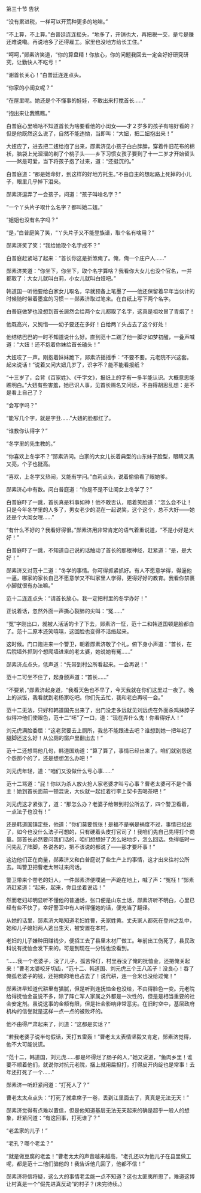 

第三十节 告状

“没有累进税，一样可以开荒种更多的地嘛。”

“不上算，不上算。”白普廷连连摇头，“地多了，开销也大，再把税一交，是亏是赚还难说嘞。再说地多了还得雇工。家里也没地方给长工住。”

“呵呵，”郧素济笑道，“你的算盘精！你放心，你的问题我回去一定会好好研究研究，让勤快人不吃亏！”

“谢首长关心！”白普廷连连点头。

“你家的小闺女呢？”

“在屋里呢。她还是个不懂事的娃娃，不敢出来打搅首长……”

“抱出来让我瞧瞧。”

白普庭心里嘀咕不知道首长为啥要看他的小闺女――才２岁多的孩子有啥好看的？但是他既然这么说了，自然不能违拗，当即叫：“大妞，把二妞抱出来！”

大妞应了，进去把二妞给抱了出来，郧素济见小孩子白白胖胖，穿着件旧花布的棉袄，脑袋上光溜溜的剃了个桃子头――乡下习惯女孩子要到了十一二岁才开始留头――煞是可爱，当下将孩子抱了过来，道：“还挺沉的。”

白普庭道：“那是她命好，到这样的好地方托生。”不由自主的想起路上死掉的小儿子，眼里几乎掉下泪来。

郧素济逗弄了一会孩子，问道：“孩子叫啥名字？”

“一个丫头片子取什么名字？都叫她二妞。”

“姐姐也没有名字吗？”

“是，”白普庭笑了笑，“丫头片子又不能登族谱，取个名有啥用？”

郧素济笑了笑：“我给她取个名字成不？”

白普庭赶紧站了起来：“首长你这是折煞俺了。俺，俺一个庄户人……”

郧素济笑道：“你坐下，你坐下，取个名字算啥？我看你大女儿也没个官名，一并都取了：大女儿就叫白莉，小女儿就叫白娅吧。”

韩道国一听他要给白家女儿取名，早就预备上笔墨了――他还保留着早年当伙计的时候随时带着墨盒的习惯－－郧素济取过笔来。在白纸上写下两个名字。

白普庭做梦也没想到首长居然会给两个女儿都取了名字，这真是祖坟冒了青烟了！

他既高兴，又惋惜――幼子要还在多好！白给两丫头占去了这个好处！

他结结巴巴的一时不知道说什么好。直到范十二踹了他一脚才如梦初醒，一叠声喊道：“大妞！还不抱着你妹给首长磕头！”

大妞哎了一声。刚抱着妹妹跪下，郧素济摇摇手：“不要不要。元老院不兴这套。起来说话！”说着又问大妞几岁了，识字不？能不能看报纸？

“十三岁了，会背《百家姓》、《千字文》，报纸上的字有一多半能认识。大概意思能瞧明白。”大妞有些害羞，她已识人事，见首长赐名又问话，不由得胡思乱想：是不是看上自己了？

“会写字吗？”

“能写几个字，就是字丑……”大妞的脸都红了。

“谁教你认得字？”

“冬学里的先生教的。”

“你喜欢上冬学不？”郧素济问。白家的大女儿长着典型的山东妹子脸型，眼睛又黑又亮，个子也挺高。

“喜欢，上冬学又热闹，又能有学问。”白莉点头，说着偷偷看了眼她爹。

郧素济心中有数。问白普庭道：“你是不是不让闺女上冬学了？”

白普庭吓了一跳，首长真是料事如神！他不敢否认，赔着笑脸道：“怎么会不让！只是今年冬学里的人多了，男女老少的混在一起说笑，这个这个，总不大好――她还是个大闺女哩……”

“有什么不好的？我看好得很。”郧素济用非常肯定的语气着重说道，“不是小好是大好！”

白普庭吓了一跳，不知道自己说的话触动了首长的那根神经，赶紧道：“是，是大好！”

郧素济又对范十二道：“冬学的事情。你可得抓紧抓好。有人不愿意学得，得逼他一逼，哪家的家长自己不愿意学又不叫家里人学得，更得好好的教育。我看你禁裹小脚就很有办法嘛。”

范十二连连点头：“请首长放心。我一定把村里的冬学办好！”

正说着话，忽然外面一声撕心裂肺的尖叫：“冤……”

“冤”字刚出口，就被人活活的卡了下去，郧素济一怔，范十二和韩道国顿是脸都白了。范十二原本还笑嘻嘻，这回脸也变得不活络起来。

这时候。门口跑进来一个警卫，朝着郧素济敬了个礼，俯下身小声道：“首长，在后院墙外抓到个想爬墙进来的老太婆，她说她有冤……”

郧素济点点头，低声道：“先带到村公所看起来。一会再说！”

范十二可坐不住了，起身颤声道：“首长……”

“不要紧，”郧素济起身道，“我看天色也不早了，今天我就在你们这里过一夜了。晚上的派饭，我看就到老杨家吃吧。你们先去忙，我和老白再唠一会。”

范十二无法，只好和韩道国先出来了，出门没走多远就见刘远虎在外面杀鸡抹脖子似得冲他们使眼色，范十二“呸”了一口，道：“现在弄什么鬼！你看得好人！”

刘元虎满脸委屈：“这老货要去上厕所，我总不能跟进去吧？谁想到她一把年纪了腿脚还这么好！从公厕的窗户里翻出去！”

范十二还想骂他几句，韩道国劝道：“算了算了，事情已经出来了。咱们就别怨这个怨那个的了，还是想想怎么办吧！”

刘元虎年轻，道：“咱们又没做什么亏心事……”

范十二骂道：“屁！你以为杀人放火抢人家老婆才叫亏心事？曹老太婆可不是个善主！她到首长面前一顿混说，大伙就一起扛着行李上契卡去喝茶吧！”

刘元虎这才紧张了，道：“那怎么办？老婆子给带到村公所去了，四个警卫看着，一点法子也没有！”

还是韩道国镇定些，他道：“你们莫要慌张！是福不是祸是祸度不过，事情已经出了，如今也没什么法子可想的，只有硬着头皮打官司了！我咱们先自己先得打个商量。郧首长必然要问我们话的，咱们想想好了怎么站地步，怎么回话。免得临时一问先乱了阵脚，各说各的，把不该说的都说了――那才要坏事！”

这边他们正在商量，郧素济又和白普庭说了些生产上的事情，这才出来往村公所去。叫警卫把曹老太带过来问话。

警卫带来个苍老的妇人，一件郧素济便噗通一声跪在地上，喊了声：“冤枉！”郧素济赶紧道：“起来，起来，你且坐着说话！”

然而老妇却明显听不懂他的普通话，张口便是山东土话，郧素济听不明白，心里已经有些不快了，幸好警卫中有人听得懂她的话，便充当了翻译。

从她的话里，郧素济大略知道老妇姓曹，夫家姓黄。丈夫家人都死在登州之乱中，她和儿子媳妇两人逃出生天，被安置在本村。

老妇的儿子嫌种田赚钱少，便招工去了县里木材厂做工。年前出工伤死了，县民政科说有抚恤金发下来的，可是到现在一分钱也没看到。

“……我一个老婆子，没了儿子，孤苦伶仃，村里吞没了俺的抚恤金，还把俺关起来！”曹老太婆咬牙切齿，“范十二、韩道国、刘元虎三个王八羔子！没良心！吞了俺孤老婆子的钱，还把俺的地也占去了！说代耕，连一合米也没给过俺！”

郧素济早知道代耕里有猫腻，但是听到连抚恤金也没给，不由得脸色一变。元老院给得抚恤金虽说不多，除了阵亡军人家属之外都是一次性的，但是是相当重要的社会安定剂。虽说这事的金额有限，但是社会影响非常恶劣。在旧时空中，基层政府机构的信誉就是这样一点一点的被败坏的。

他不由得严肃起来了，问道：“这都是实话？”

“若我老婆子说半句假话，天打五雷轰！”曹老太太表情坚毅又肯定，郧素济觉得，他不大可能说谎。

“范十二，韩道国，刘元虎……都是坏得烂了肠子的人，”她又说道，“鱼肉乡里！谁要不顺着他们，就说你对抗元老院，捆上就用扁担打，打得皮开肉绽也是常事！去年还打死了一个……”

郧素济一听赶紧问道：“打死人了？”

曹老太太点点头：“打死了就拿席子一卷，丢到江里面去了，真真是无法无天！”

郧素济觉得有点难以置信，但是他知道基层无法无天起来的确是超乎一般人的想象，赶紧问道：“有这回事，打死谁了？”

“老孟家的儿子！”

“老孔？哪个老孟？”

“就是做豆腐的老孟！”曹老太太的声音越来越高，“老孔还以为他儿子在县里做工呢，都是范十二他们骗他的！我告诉他几回了，他都不信！”

郧素济将信将疑，这么大的事情老孟能一点不知道？这也太匪夷所思了，难道这博让村真是一个“假先进真反动”的村子？(未完待续。)

